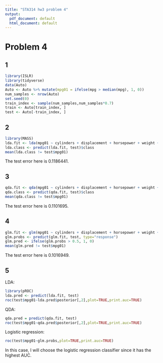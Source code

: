---
title: "STA314 hw3 problem 4"
output:
  pdf_document: default
  html_document: default
---


# Problem 4

## 1
```{r}
library(ISLR)
library(tidyverse)
data(Auto)
Auto <- Auto %>% mutate(mpg01 = ifelse(mpg > median(mpg), 1, 0))
num_samples <- nrow(Auto)
set.seed(0)
train_index <- sample(num_samples,num_samples*0.7)  
train <- Auto[train_index, ]
test <- Auto[-train_index, ]
```

## 2

```{r}
library(MASS)
lda.fit <- lda(mpg01 ~ cylinders + displacement + horsepower + weight + acceleration + year, data = train)
lda.class <- predict(lda.fit, test)$class
mean(lda.class != test$mpg01)  
```

The test error here is 0.1186441.

## 3

```{r}
qda.fit <- qda(mpg01 ~ cylinders + displacement + horsepower + weight + acceleration + year, data = train)
qda.class <- predict(qda.fit, test)$class
mean(qda.class != test$mpg01)  
```

The test error here is 0.1101695.

## 4

```{r}
glm.fit <- glm(mpg01 ~ cylinders + displacement + horsepower + weight + acceleration + year, data = train, family = binomial)
glm.probs <- predict(glm.fit, test, type="response")
glm.pred <- ifelse(glm.probs > 0.5, 1, 0)
mean(glm.pred != test$mpg01)
```

The test error here is 0.1016949.

## 5

LDA:

```{r}
library(pROC)
lda.pred <- predict(lda.fit, test)
roc(test$mpg01~lda.pred$posterior[,2],plot=TRUE,print.auc=TRUE)
```

QDA:

```{r}
qda.pred = predict(qda.fit, test)
roc(test$mpg01~qda.pred$posterior[,2],plot=TRUE,print.auc=TRUE)
```

Logistic regression:

```{r}
roc(test$mpg01~glm.probs,plot=TRUE,print.auc=TRUE)
```

In this case, I will choose the logistic regression classifier since it has the highest AUC. 



